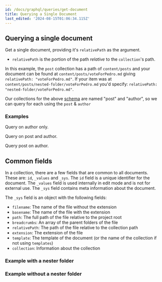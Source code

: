 ```yaml
---
id: /docs/graphql/queries/get-document
title: Querying a Single Document
last_edited: '2024-08-15T01:06:34.115Z'
---
```


## Querying a single document

Get a single document, providing it's `relativePath` as the argument.

* `relativePath` is the portion of the path *relative* to the `collection`'s path.

In this example, the `post` collection has a path of `content/posts` and your document can be found at `content/posts/voteForPedro.md` giving `relativePath: "voteForPedro.md"`. If your item was at `content/posts/nested-folder/voteForPedro.md` you'd specify: `relativePath: "nested-folder/voteForPedro.md"`.

Our collections for the above [schema](/docs/graphql/queries/#example-schema) are named "post" and "author", so we can query for each using the `post` & `author`

### Examples

Query on author only.

<GraphQLCodeBlock
  query="{
  ##author(relativePath:#&#x22;napolean.json&#x22;)#{
  ####name
  ##}
  }"
  response="{
  ##&#x22;data&#x22;:#{
  ####&#x22;author&#x22;:#{
  ######&#x22;name&#x22;:#&#x22;Napolean&#x22;
  ####}
  ##}
  }"
/>

Query on post and author.

<GraphQLCodeBlock
  query="{
  ##post(relativePath:#&#x22;voteForPedro.json&#x22;)#{
  ####title
  ####category
  ####author#{
  ######...#on#Author#{
  ########name
  ######}
  ####}
  ##}
  }"
  response="{
  ##&#x22;data&#x22;:#{
  ####&#x22;post&#x22;:#{
  ######&#x22;title&#x22;:#&#x22;Vote#For#Pedro&#x22;,
  ######&#x22;category&#x22;:#&#x22;politics&#x22;,
  ######&#x22;author&#x22;:#{
  ########&#x22;name&#x22;:#&#x22;Napolean&#x22;
  ######}
  ####}
  ##}
  }"
/>

Query post on author.

<GraphQLCodeBlock
  query="{
  ##author(relativePath:#&#x22;napolean.json&#x22;)#{
  ####name
  ####post#{
  ######edges#{
  ########node#{
  ##########title
  ########}
  ######}
  ####}
  ##}
  }"
  response="{
  ##&#x22;data&#x22;:#{
  ####&#x22;author&#x22;:#{
  ######&#x22;name&#x22;:#&#x22;Napolean&#x22;,
  ######&#x22;post&#x22;:#{
  ########&#x22;edges&#x22;:#[
  ##########&#x22;node&#x22;:#{
  ############&#x22;title&#x22;:#&#x22;Vote for Pedro&#x22;,
  ##########}
  ########]
  ######}
  ####}
  ##}
  }"
/>

## Common fields

In a collection, there are a few fields that are common to all documents. These are: `id`, `_values` and `_sys`. The `id` field is a unique identifier for the document. The `_values` field is used internally in edit mode and is not for external use. The `_sys` field contains meta information about the document.

The `_sys` field is an object with the following fields:

* `filename`: The name of the file without the extension
* `basename`: The name of the file with the extension
* `path`: The full path of the file relative to the project root
* `breadcrumbs`: An array of the parent folders of the file
* `relativePath`: The path of the file relative to the collection path
* `extension`: The extension of the file
* `template`: The template of the document (or the name of the collection if not using `templates`)
* `collection`: Information about the collection

### Example with a nester folder

<GraphQLCodeBlock
  query="{
  ##post(relativePath:#&#x22;nested/anotherPost.json&#x22;)#{
  ####id
  ####_sys#{
  ######filename
  ######basename
  ######path
  ######breadcrumbs
  ######relativePath
  ######extension
  ######template
  ####}
  ##}
  }"
  response="{
  ##&#x22;data&#x22;:#{
  ####&#x22;post&#x22;:#{
  ######&#x22;id&#x22;:#&#x22;content/posts/nested/anotherPost.json&#x22;,
  ######&#x22;_sys&#x22;:#{
  ########&#x22;filename&#x22;:#&#x22;anotherPost&#x22;,
  ########&#x22;basename&#x22;:#&#x22;anotherPost.json&#x22;,
  ########&#x22;path&#x22;:#&#x22;content/posts/nested/anotherPost.json&#x22;,
  ########&#x22;breadcrumbs&#x22;:#[
  ##########&#x22;nested&#x22;,
  ##########&#x22;anotherPost&#x22;
  ########],
  ########&#x22;relativePath&#x22;:#&#x22;nested/anotherPost.json&#x22;,
  ########&#x22;extension&#x22;:#&#x22;.json&#x22;,
  ########&#x22;template&#x22;:#&#x22;post&#x22;
  ######}
  ####}
  ##}
  }"
/>

### Example without a nester folder

<GraphQLCodeBlock
  query="{
  ##post(relativePath:#&#x22;anotherPost.json&#x22;)#{
  ####id
  ####_sys#{
  ######filename
  ######basename
  ######path
  ######breadcrumbs
  ######relativePath
  ######extension
  ######template
  ####}
  ##}
  }"
  response="{
  ##&#x22;data&#x22;:#{
  ####&#x22;post&#x22;:#{
  ######&#x22;id&#x22;:#&#x22;content/posts/anotherPost.json&#x22;,
  ######&#x22;_sys&#x22;:#{
  ########&#x22;filename&#x22;:#&#x22;anotherPost&#x22;,
  ########&#x22;basename&#x22;:#&#x22;anotherPost.json&#x22;,
  ########&#x22;path&#x22;:#&#x22;content/posts/anotherPost.json&#x22;,
  ########&#x22;breadcrumbs&#x22;:#[
  ##########&#x22;anotherPost&#x22;
  ########],
  ########&#x22;relativePath&#x22;:#&#x22;anotherPost.json&#x22;,
  ########&#x22;extension&#x22;:#&#x22;.json&#x22;,
  ########&#x22;template&#x22;:#&#x22;post&#x22;
  ######}
  ####}
  ##}
  }"
/>

